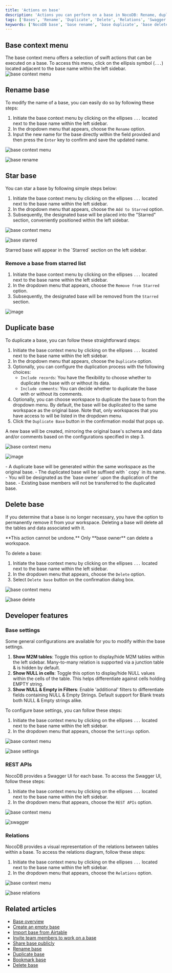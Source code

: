 ```yaml
---
title: 'Actions on base'
description: 'Actions you can perform on a base in NocoDB: Rename, duplicate, delete, star a base.'
tags: ['Bases', 'Rename', 'Duplicate', 'Delete', 'Relations', 'Swagger', 'REST APIs']
keywords: ['NocoDB base', 'base rename', 'base duplicate', 'base delete', 'base star', 'base context menu', 'base owner', 'base collaboration', 'base actions']
---
```


## Base context menu
The base context menu offers a selection of swift actions that can be executed on a base. To access this menu, click on the ellipsis symbol (`...`) located adjacent to the base name within the left sidebar.
![base context menu](/img/v2/base/base-context-menu.png)


## Rename base
To modify the name of a base, you can easily do so by following these steps:

1. Initiate the base context menu by clicking on the ellipses `...` located next to the base name within the left sidebar.
2. In the dropdown menu that appears, choose the `Rename` option.
3. Input the new name for the base directly within the field provided and then press the `Enter` key to confirm and save the updated name.

![base context menu](/img/v2/base/base-context-menu.png)

![base rename](/img/v2/base/base-rename.png)


## Star base
You can star a base by following simple steps below:
1. Initiate the base context menu by clicking on the ellipses `...` located next to the base name within the left sidebar.
2. In the dropdown menu that appears, choose the `Add to Starred` option.
3. Subsequently, the designated base will be placed into the "Starred" section, conveniently positioned within the left sidebar.

![base context menu](/img/v2/base/base-context-menu.png)

![base starred](/img/v2/base/base-starred.png)

<Callout type="info">
Starred base will appear in the `Starred` section on the left sidebar.
</Callout>

### Remove a base from starred list
1. Initiate the base context menu by clicking on the ellipses `...` located next to the base name within the left sidebar.
2. In the dropdown menu that appears, choose the `Remove from Starred` option.
3. Subsequently, the designated base will be removed from the `Starred` section.

![image](/img/v2/base/base-remove-from-starred.png)

## Duplicate base

To duplicate a base, you can follow these straightforward steps:
1. Initiate the base context menu by clicking on the ellipses `...` located next to the base name within the left sidebar.
2. In the dropdown menu that appears, choose the `Duplicate` option.
3. Optionally, you can configure the duplication process with the following choices:
   - `Include records`: You have the flexibility to choose whether to duplicate the base with or without its data.
   - `Include comments`: You can decide whether to duplicate the base with or without its comments.
4. Optionally, you can choose workspace to duplicate the base to from the dropdown menu. By default, the base will be duplicated to the same workspace as the original base. Note that, only workspaces that you have access to will be listed in the dropdown menu.
5. Click the `Duplicate Base` button in the confirmation modal that pops up.

A new base will be created, mirroring the original base's schema and data and/or comments based on the configurations specified in step 3.

![base context menu](/img/v2/base/base-context-menu.png)

![image](/img/v2/base/base-duplicate.png)

<Callout type="info">
- A duplicate base will be generated within the same workspace as the original base.
- The duplicated base will be suffixed with ` copy` in its name.
- You will be designated as the `base owner` upon the duplication of the base.
- Existing base members will not be transferred to the duplicated base.
</Callout>

## Delete base

If you determine that a base is no longer necessary, you have the option to permanently remove it from your workspace. Deleting a base will delete all the tables and data associated with it.

<Callout type="info">
**This action cannot be undone.**
</Callout>

<Callout type="info">
Only **base owner** can delete a workspace.
</Callout>

To delete a base:

1. Initiate the base context menu by clicking on the ellipses `...` located next to the base name within the left sidebar.
2. In the dropdown menu that appears, choose the `Delete` option.
3. Select `Delete base` button on the confirmation dialog box.

![base context menu](/img/v2/base/base-context-menu.png)

![base delete](/img/v2/base/base-delete.png)

## Developer features
### Base settings
Some general configurations are available for you to modify within the base settings.
1. **Show M2M tables**: Toggle this option to display/hide M2M tables within the left sidebar. Many-to-many relation is supported via a junction table & is hidden by default.
2. **Show NULL in cells**: Toggle this option to display/hide NULL values within the cells of the table. This helps differentiate against cells holding EMPTY string.
3. **Show NULL & Empty in Filters**: Enable 'additional' filters to differentiate fields containing NULL & Empty Strings. Default support for Blank treats both NULL & Empty strings alike.

To configure base settings, you can follow these steps:

1. Initiate the base context menu by clicking on the ellipses `...` located next to the base name within the left sidebar.
2. In the dropdown menu that appears, choose the `Settings` option.

![base context menu](/img/v2/base/base-context-menu.png)

![base settings](/img/v2/base/base-settings.png)

### REST APIs
NocoDB provides a Swagger UI for each base. To access the Swagger UI, follow these steps:
1. Initiate the base context menu by clicking on the ellipses `...` located next to the base name within the left sidebar.
2. In the dropdown menu that appears, choose the `REST APIs` option.

![base context menu](/img/v2/base/base-context-menu.png)

![swagger](/img/v2/base/base-swagger.png)

### Relations
NocoDB provides a visual representation of the relations between tables within a base. To access the relations diagram, follow these steps:
1. Initiate the base context menu by clicking on the ellipses `...` located next to the base name within the left sidebar.
2. In the dropdown menu that appears, choose the `Relations` option.

![base context menu](/img/v2/base/base-context-menu.png)

![base relations](/img/v2/base/base-relations.png)


## Related articles
- [Base overview](/bases/base-overview)
- [Create an empty base](/bases/create-base)
- [Import base from Airtable](/bases/import-base-from-airtable)
- [Invite team members to work on a base](/bases/base-collaboration)
- [Share base publicly](/bases/share-base)
- [Rename base](/bases/actions-on-base#rename-base)
- [Duplicate base](/bases/actions-on-base#duplicate-base)
- [Bookmark base](/bases/actions-on-base#star-base)
- [Delete base](/bases/actions-on-base#delete-base)